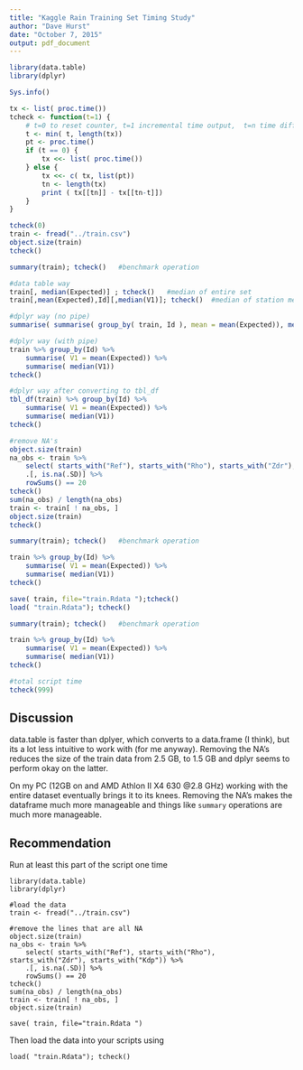 ```yaml
---
title: "Kaggle Rain Training Set Timing Study"
author: "Dave Hurst"
date: "October 7, 2015"
output: pdf_document
---
```

```r
library(data.table)
library(dplyr)

Sys.info()

tx <- list( proc.time())
tcheck <- function(t=1) {
    # t=0 to reset counter, t=1 incremental time output,  t=n time difference from n intervals
    t <- min( t, length(tx))
    pt <- proc.time()
    if (t == 0) { 
        tx <<- list( proc.time()) 
    } else {
        tx <<- c( tx, list(pt))
        tn <- length(tx)
        print ( tx[[tn]] - tx[[tn-t]]) 
    }
}

tcheck(0)
train <- fread("../train.csv")
object.size(train)
tcheck()

summary(train); tcheck()   #benchmark operation

#data table way
train[, median(Expected)] ; tcheck()   #median of entire set
train[,mean(Expected),Id][,median(V1)]; tcheck()  #median of station means

#dplyr way (no pipe)
summarise( summarise( group_by( train, Id ), mean = mean(Expected)), median(mean)); tcheck()

#dplyr way (with pipe)
train %>% group_by(Id) %>% 
    summarise( V1 = mean(Expected)) %>% 
    summarise( median(V1))
tcheck()

#dplyr way after converting to tbl_df
tbl_df(train) %>% group_by(Id) %>% 
    summarise( V1 = mean(Expected)) %>% 
    summarise( median(V1))
tcheck()

#remove NA's
object.size(train)
na_obs <- train %>% 
    select( starts_with("Ref"), starts_with("Rho"), starts_with("Zdr"), starts_with("Kdp")) %>%
    .[, is.na(.SD)] %>% 
    rowSums() == 20
tcheck()
sum(na_obs) / length(na_obs)
train <- train[ ! na_obs, ] 
object.size(train)
tcheck()

summary(train); tcheck()   #benchmark operation

train %>% group_by(Id) %>% 
    summarise( V1 = mean(Expected)) %>% 
    summarise( median(V1))
tcheck()

save( train, file="train.Rdata ");tcheck()
load( "train.Rdata"); tcheck()

summary(train); tcheck()   #benchmark operation

train %>% group_by(Id) %>% 
    summarise( V1 = mean(Expected)) %>% 
    summarise( median(V1))
tcheck()

#total script time
tcheck(999)
```

## Discussion

data.table is faster than dplyer, which converts to a data.frame (I think), but its a lot less intuitive to work with (for me anyway).  Removing the NA's reduces the size of the train data from 2.5 GB, to 1.5 GB and dplyr seems to perform okay on the latter.  

On my PC (12GB on and AMD Athlon II X4 630 @2.8 GHz) working with the entire dataset eventually brings it to its knees.  Removing the NA's makes the dataframe much more manageable and things like `summary` operations are much more manageable.

## Recommendation

Run at least this part of the script one time

```
library(data.table)
library(dplyr)

#load the data
train <- fread("../train.csv")

#remove the lines that are all NA
object.size(train)
na_obs <- train %>% 
    select( starts_with("Ref"), starts_with("Rho"), starts_with("Zdr"), starts_with("Kdp")) %>%
    .[, is.na(.SD)] %>% 
    rowSums() == 20
tcheck()
sum(na_obs) / length(na_obs)
train <- train[ ! na_obs, ] 
object.size(train)

save( train, file="train.Rdata ")
```

Then load the data into your scripts using
```
load( "train.Rdata"); tcheck()
```